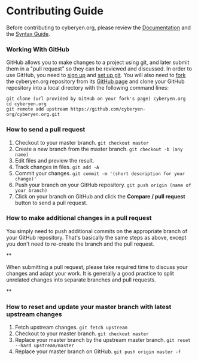 # Contributing Guide

Before contributing to cyberyen.org, please review the [Documentation](https://nextra.site/docs/docs-theme/page-configuration) and the [Syntax Guide](https://nextra.site/docs/guide).

### Working With GitHub

GitHub allows you to make changes to a project using git, and later submit them
in a "pull request" so they can be reviewed and discussed. In order to use
GitHub, you need to [sign up](http://github.com/signup) and [set up
git](https://help.github.com/articles/set-up-git). You will also need to
[fork](https://help.github.com/articles/fork-a-repo/) the cyberyen.org repository
from its [GitHub page](https://github.com/cyberyen-org/cyberyen.org) and clone
your GitHub repository into a local directory with the following command lines:

```
git clone (url provided by GitHub on your fork's page) cyberyen.org
cd cyberyen.org
git remote add upstream https://github.com/cyberyen-org/cyberyen.org.git
```

### How to send a pull request

1. Checkout to your master branch. `git checkout master`
2. Create a new branch from the master branch. `git checkout -b (any name)`
3. Edit files and preview the result.
4. Track changes in files. `git add -A`
5. Commit your changes. `git commit -m '(short description for your change)'`
6. Push your branch on your GitHub repository. `git push origin (name of your
   branch)`
7. Click on your branch on GitHub and click the **Compare / pull request**
   button to send a pull request.

### How to make additional changes in a pull request

You simply need to push additional commits on the appropriate branch of your
GitHub repository. That's basically the same steps as above, except you don't
need to re-create the branch and the pull request.

**

When submitting a pull request, please take required time to discuss your
changes and adapt your work. It is generally a good practice to split unrelated
changes into separate branches and pull requests.

**

### How to reset and update your master branch with latest upstream changes

1. Fetch upstream changes. `git fetch upstream`
2. Checkout to your master branch. `git checkout master`
3. Replace your master branch by the upstream master branch. `git reset --hard
   upstream/master`
4. Replace your master branch on GitHub. `git push origin master -f`
